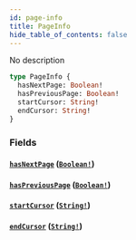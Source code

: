 ```yaml
---
id: page-info
title: PageInfo
hide_table_of_contents: false
---
```



No description

```graphql
type PageInfo {
  hasNextPage: Boolean!
  hasPreviousPage: Boolean!
  startCursor: String!
  endCursor: String!
}
```


### Fields

#### [`hasNextPage`](#) ([`Boolean!`](/docs/mainnet/graphql/scalars/boolean))




#### [`hasPreviousPage`](#) ([`Boolean!`](/docs/mainnet/graphql/scalars/boolean))




#### [`startCursor`](#) ([`String!`](/docs/mainnet/graphql/scalars/string))




#### [`endCursor`](#) ([`String!`](/docs/mainnet/graphql/scalars/string))






